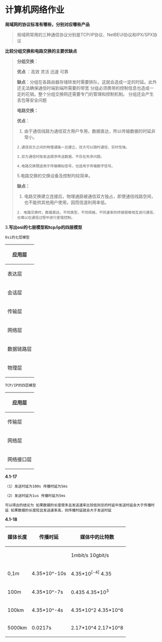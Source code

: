 = 计算机网络作业 =

'''局域网的协议标准有哪些，分别对应哪些产品'''

<blockquote>局域网常用的三种通信协议分别是TCP/IP协议、NetBEUI协议和IPX/SPX协议
</blockquote>


'''比较分组交换和电路交换的主要优缺点'''

<blockquote>'''分组交换'''：

'''优点''' ：高效 灵活 迅速 可靠 

'''缺点'''：分组在各路由器存储转发时需要排队，这就会造成一定的时延。此外还无法确保通信时端到端所需要的带宽 分组必须携带的控制信息也造成一定的花销。整个分组交换网还需要专门的管理和控制机制。 分组还会产生丢包等安全问题

'''电路交换：'''

'''优点'''：

# 由于通信线路为通信双方用户专用，数据直达，所以传输数据的时延非常小。

 2.通信双方之间的物理通路一旦建立，双方可以随时通信，实时性强。

 3.双方通信时按发送顺序传送数据，不存在失序问题。

 4.电路交换既适用于传输模拟信号，也适用于传输数字信号。

5.电路交换的交换设备及控制均较简单。

'''缺点：''' 

# 电路交换建立连接后，物理通路被通信双方独占，即使通信线路空闲，也不能供其他用户使用，因而信道利用率低。

 2. 电路交换时，数据直达，不同类型，不同规格，不同速率的终端很难相互进行通信，也难以在通信过程中进行差错控制。


</blockquote>
3.'''写出osi的七层模型和tcp/ip的四层模型'''

 Osi的七层模型 

{|
! 应用层
|-
| 表达层
|-
| 会话层
|-
| 传输层
|-
| 网络层
|-
| 数据链路层
|-
| 物理层
|}

 

 TCP/IP的四层模型

{|
! 应用层
|-
| 传输层
|-
| 网络层
|-
| 网络接口层
|}

'''4.1-17'''

 （1）发送时延为100s 传播时延为5ms

 （2）发送时延为1us 传播时延为5ms

 可以得出的结论为 如果数据的长度很多且发送速率比较低则总的时延中发送时延会大于传播时延 如果数据的长度短且发送速率高，则传播时延就会大于发送时延



'''4.1-18'''

 

{|
! 媒体长度
! 传播时延
! 媒体中的比特数
|-
| 
| 
| 1mbit/s 10gbit/s
|-
| 0,1m
| 4.35*10^-10s
| 4.35*10<sup>[-4]</sup> 4.35
|-
| 100m
| 4.35*10^-7s
| 0.435 4.35*10<sup>3</sup>
|-
| 100km
| 4.35*10^-4s
| 4.35*10^2 4.35*10^6
|-
| 5000km
| 0.0217s
| 2.17*10^4 2.17*10^8
|}

 

 

 

 
